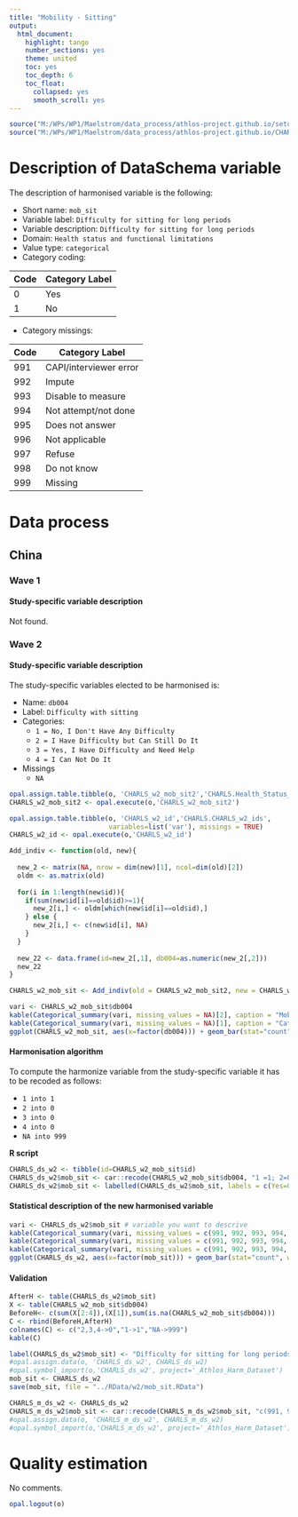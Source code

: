 ```yaml
---
title: "Mobility - Sitting"
output:
  html_document:
    highlight: tango
    number_sections: yes
    theme: united
    toc: yes
    toc_depth: 6
    toc_float:
      collapsed: yes
      smooth_scroll: yes
---
```


```r
source("M:/WPs/WP1/Maelstrom/data_process/athlos-project.github.io/setup_iago.r")
source("M:/WPs/WP1/Maelstrom/data_process/athlos-project.github.io/CHARLS/CHARLS_ids.R")
```

# Description of DataSchema variable

The description of harmonised variable is the following:

* Short name: `mob_sit`
* Variable label: `Difficulty for sitting for long periods`
* Variable description: `Difficulty for sitting for long periods`
* Domain: `Health status and functional limitations`
* Value type: `categorical`
* Category coding:

**Code** | **Category Label**
-------- | ------------------
0        | Yes
1        | No

* Category missings: 

**Code** | **Category Label**
----| ------------------
991 | CAPI/interviewer error
992 | Impute
993 | Disable to measure
994 | Not attempt/not done
995 | Does not answer
996 | Not applicable
997 | Refuse
998 | Do not know
999 | Missing



# Data process

## China

### Wave 1 

#### Study-specific variable description


Not found.


### Wave 2 

#### Study-specific variable description

The study-specific variables elected to be harmonised is:

* Name: `db004`
* Label: `Difficulty with sitting`
* Categories:
   + `1 = No, I Don't Have Any Difficulty` 
   + `2 = I Have Difficulty but Can Still Do It` 
   + `3 = Yes, I Have Difficulty and Need Help ` 
   + `4 = I Can Not Do It`
* Missings
   + `NA`

```r
opal.assign.table.tibble(o, 'CHARLS_w2_mob_sit2','CHARLS.Health_Status_and_Functioning_wave2', variables=list('db004'), missings = TRUE)
CHARLS_w2_mob_sit2 <- opal.execute(o,'CHARLS_w2_mob_sit2')

opal.assign.table.tibble(o, 'CHARLS_w2_id','CHARLS.CHARLS_w2_ids',
                         variables=list('var'), missings = TRUE)
CHARLS_w2_id <- opal.execute(o,'CHARLS_w2_id')

Add_indiv <- function(old, new){
  
  new_2 <- matrix(NA, nrow = dim(new)[1], ncol=dim(old)[2])
  oldm <- as.matrix(old)
  
  for(i in 1:length(new$id)){
    if(sum(new$id[i]==old$id)>=1){
      new_2[i,] <- oldm[which(new$id[i]==old$id),]
    } else {
      new_2[i,] <- c(new$id[i], NA)
    }
  }
  
  new_22 <- data.frame(id=new_2[,1], db004=as.numeric(new_2[,2]))
  new_22
}

CHARLS_w2_mob_sit <- Add_indiv(old = CHARLS_w2_mob_sit2, new = CHARLS_w2_id)
```

```r
vari <- CHARLS_w2_mob_sit$db004 
kable(Categorical_summary(vari, missing_values = NA)[2], caption = "Mobility - Sitting")
kable(Categorical_summary(vari, missing_values = NA)[1], caption = "Category")
ggplot(CHARLS_w2_mob_sit, aes(x=factor(db004))) + geom_bar(stat="count", width=0.4, fill="steelblue") +xlab("Mobility - Sitting") + ylab("Frequency")
```

#### Harmonisation algorithm

To compute the harmonize variable from the study-specific variable it has to be recoded as follows:

* `1 into 1` 
* `2 into 0`
* `3 into 0`
* `4 into 0`
* `NA into 999` 
 
**R script**

```r
CHARLS_ds_w2 <- tibble(id=CHARLS_w2_mob_sit$id)
CHARLS_ds_w2$mob_sit <- car::recode(CHARLS_w2_mob_sit$db004, "1 =1; 2=0; 3=0; 4=0; NA=999")
CHARLS_ds_w2$mob_sit <- labelled(CHARLS_ds_w2$mob_sit, labels = c(Yes=0, No=1, Missing=999, Do_not_know=998, Refuse=997, Not_applicable=996, Does_not_answer=995,  Not_attempt_not_done=994, Disable_to_measure=993, Impute=992, CAPI_interviewer_error=991))
```

#### Statistical description of the new harmonised variable
```r
vari <- CHARLS_ds_w2$mob_sit # variable you want to descrive
kable(Categorical_summary(vari, missing_values = c(991, 992, 993, 994, 995, 996, 997, 998, 999))[3], caption = "Mobility - Sitting")
kable(Categorical_summary(vari, missing_values = c(991, 992, 993, 994, 995, 996, 997, 998, 999))[1], caption = "Category")
kable(Categorical_summary(vari, missing_values = c(991, 992, 993, 994, 995, 996, 997, 998, 999))[2], caption = "Type of missing")
ggplot(CHARLS_ds_w2, aes(x=factor(mob_sit))) + geom_bar(stat="count", width=0.4, fill="steelblue") +xlab("Mobility - Sitting") + ylab("Frequency")
```

#### Validation
```r
AfterH <- table(CHARLS_ds_w2$mob_sit)
X <- table(CHARLS_w2_mob_sit$db004)
BeforeH<- c(sum(X[2:4]),(X[1]),sum(is.na(CHARLS_w2_mob_sit$db004)))
C <- rbind(BeforeH,AfterH)
colnames(C) <- c("2,3,4->0","1->1","NA->999") 
kable(C)
```



```r
label(CHARLS_ds_w2$mob_sit) <- "Difficulty for sitting for long periods"
#opal.assign.data(o, 'CHARLS_ds_w2', CHARLS_ds_w2)
#opal.symbol_import(o,'CHARLS_ds_w2', project='_Athlos_Harm_Dataset')
mob_sit <- CHARLS_ds_w2
save(mob_sit, file = "../RData/w2/mob_sit.RData")

CHARLS_m_ds_w2 <- CHARLS_ds_w2
CHARLS_m_ds_w2$mob_sit <- car::recode(CHARLS_m_ds_w2$mob_sit, "c(991, 992, 993, 994, 995, 996, 997,998, 999)=NA")
#opal.assign.data(o, 'CHARLS_m_ds_w2', CHARLS_m_ds_w2)
#opal.symbol_import(o,'CHARLS_m_ds_w2', project='_Athlos_Harm_Dataset')
```


# Quality estimation
No comments.

```r
opal.logout(o)
```
